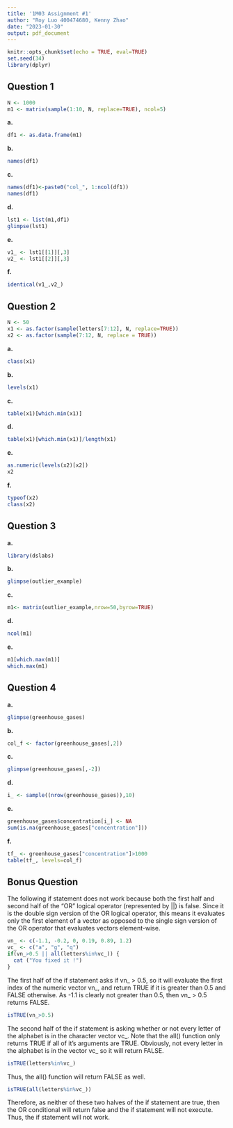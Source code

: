 ```yaml
---
title: '1M03 Assignment #1'
author: "Roy Luo 400474680, Kenny Zhao"
date: "2023-01-30"
output: pdf_document
---
```


```r
knitr::opts_chunk$set(echo = TRUE, eval=TRUE)
set.seed(34)
library(dplyr)
```
## Question 1
```r
N <- 1000
m1 <- matrix(sample(1:10, N, replace=TRUE), ncol=5)
```
**a.**
```r
df1 <- as.data.frame(m1)
```
**b.**
```r
names(df1)
```
**c.**
```r
names(df1)<-paste0("col_", 1:ncol(df1))
names(df1)
```
**d.**
```r
lst1 <- list(m1,df1)
glimpse(lst1)
```
**e.**
```r
v1_ <- lst1[[1]][,3]
v2_ <- lst1[[2]][,3]
```
**f.**
```r
identical(v1_,v2_)
```
\newpage
## Question 2
```r
N <- 50
x1 <- as.factor(sample(letters[7:12], N, replace=TRUE))
x2 <- as.factor(sample(7:12, N, replace = TRUE))
```
**a.**
```r
class(x1)
```
**b.**
```r
levels(x1)
```
**c.**
```r
table(x1)[which.min(x1)]
```
**d.**
```r
table(x1)[which.min(x1)]/length(x1)
```
**e.**
```r
as.numeric(levels(x2)[x2])
x2
```
**f.**
```r
typeof(x2)
class(x2)
```
\newpage
## Question 3
**a.**
```r
library(dslabs)
```
**b.**
```r
glimpse(outlier_example)
```
**c.**
```r
m1<- matrix(outlier_example,nrow=50,byrow=TRUE)
```
**d.**
```r
ncol(m1)
```
**e.**
```r
m1[which.max(m1)]
which.max(m1)
```
\newpage
## Question 4
**a.**
```r
glimpse(greenhouse_gases)
```
**b.**
```r
col_f <- factor(greenhouse_gases[,2])
```
**c.**
```r
glimpse(greenhouse_gases[,-2])
```
**d.**
```r
i_ <- sample((nrow(greenhouse_gases)),10)
```
**e.**
```r
greenhouse_gases$concentration[i_] <- NA
sum(is.na(greenhouse_gases["concentration"]))
```
**f.**
```r
tf_ <- greenhouse_gases["concentration"]>1000
table(tf_, levels=col_f)
```
\newpage
## Bonus Question

The following if statement does not work because both the first half and second half of the "OR" logical operator (represented by ||) is false. Since it is the double sign version of the OR logical operator, this means it evaluates only the first element of a vector as opposed to the single sign version of the OR operator that evaluates vectors element-wise. 

```r
vn_ <- c(-1.1, -0.2, 0, 0.19, 0.89, 1.2)
vc_ <- c("a", "g", "q")
if(vn_>0.5 || all(letters%in%vc_)) {
  cat ("You fixed it !")
}
```
The first half of the if statement asks if vn_ > 0.5, so it will evaluate the first index of the numeric vector vn_, and return TRUE if it is greater than 0.5 and FALSE otherwise. As -1.1 is clearly not greater than 0.5, then vn_ > 0.5 returns FALSE. 
```r
isTRUE(vn_>0.5)
```
The second half of the if statement is asking whether or not every letter of the alphabet is in the character vector vc_. Note that the all() function only returns TRUE if all of it's arguments are TRUE. Obviously, not every letter in the alphabet is in the vector vc_ so it will return FALSE.
```r
isTRUE(letters%in%vc_)
```
Thus, the all() function will return FALSE as well. 
```r
isTRUE(all(letters%in%vc_))
```
Therefore, as neither of these two halves of the if statement are true, then the OR conditional will return false and the if statement will not execute. Thus, the if statement will not work.
